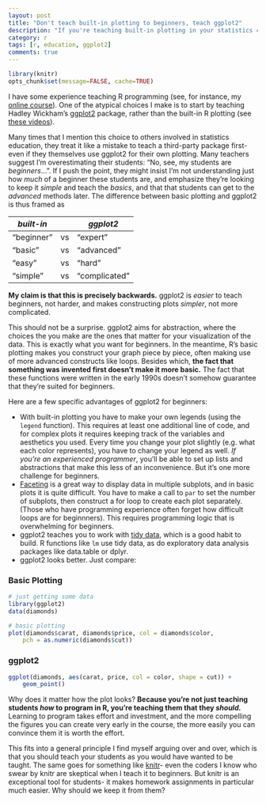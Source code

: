 ```yaml
---
layout: post
title: "Don't teach built-in plotting to beginners, teach ggplot2"
description: "If you're teaching built-in plotting in your statistics class, you're doing it wrong."
category: r
tags: [r, education, ggplot2]
comments: true
---
```



```r
library(knitr)
opts_chunk$set(message=FALSE, cache=TRUE)
```

I have some experience teaching R programming (see, for instance, my [online course](http://dgrtwo.github.io/RData)). One of the atypical choices I make is to start by teaching Hadley Wickham's [ggplot2](http://ggplot2.org/) package, rather than the built-in R plotting (see [these videos](http://dgrtwo.github.io/RData/lesson2)).

Many times that I mention this choice to others involved in statistics education, they treat it like a mistake to teach a third-party package first- even if they themselves use ggplot2 for their own plotting. Many teachers suggest I'm overestimating their students: "No, see, my students are *beginners*...". If I push the point, they might insist I'm not understanding just how *much* of a beginner these students are, and emphasize they're looking to keep it *simple* and teach the *basics*, and that that students can get to the *advanced* methods later. The difference between basic plotting and ggplot2 is thus framed as

| *built-in*    |    | *ggplot2*  |
|------------|----|------------|
| "beginner" | vs | "expert"   |
| "basic"    | vs | "advanced" |
| "easy"     | vs | "hard"     |
| "simple"   | vs | "complicated" |

**My claim is that this is precisely backwards.** ggplot2 is *easier* to teach beginners, not harder, and makes constructing plots *simpler*, not more complicated.

This should not be a surprise. ggplot2 aims for abstraction, where the choices the you make are the ones that matter for your visualization of the data. This is exactly what you want for beginners. In the meantime, R's basic plotting makes you construct your graph piece by piece, often making use of more advanced constructs like loops. Besides which, **the fact that something was invented first doesn't make it more basic.** The fact that these functions were written in the early 1990s doesn't somehow guarantee that they're suited for beginners.

Here are a few specific advantages of ggplot2 for beginners:

* With built-in plotting you have to make your own legends (using the `legend` function). This requires at least one additional line of code, and for complex plots it requires keeping track of the variables and aesthetics you used. Every time you change your plot slightly (e.g. what each color represents), you have to change your legend as well. *If you're an experienced programmer*, you'll be able to set up lists and abstractions that make this less of an inconvenience. But it's one more challenge for beginners.
* [Faceting](http://www.cookbook-r.com/Graphs/Facets_(ggplot2)/) is a great way to display data in multiple subplots, and in basic plots it is quite difficult. You have to make a call to `par` to set the number of subplots, then construct a for loop to create each plot separately. (Those who have programming experience often forget how difficult loops are for beginnners). This requires programming logic that is overwhelming for beginners.
* ggplot2 teaches you to work with [tidy data](http://www.jstatsoft.org/v59/i10), which is a good habit to build. R functions like `lm` use tidy data, as do exploratory data analysis packages like data.table or dplyr.
* ggplot2 looks better. Just compare:

### Basic Plotting

```r
# just getting some data
library(ggplot2)
data(diamonds)

# basic plotting
plot(diamonds$carat, diamonds$price, col = diamonds$color,
    pch = as.numeric(diamonds$cut))
```

### ggplot2

```r
ggplot(diamonds, aes(carat, price, col = color, shape = cut)) +
    geom_point()
```

Why does it matter how the plot looks? **Because you're not just teaching students *how* to program in R, you're teaching them that they *should.*** Learning to program takes effort and investment, and the more compelling the figures you can create very early in the course, the more easily you can convince them it is worth the effort.

This fits into a general principle I find myself arguing over and over, which is that you should teach your students as you would have wanted to be taught. The same goes for something like [knitr](http://yihui.name/knitr/)- even the coders I know who swear by knitr are skeptical when I teach it to beginners. But knitr is an exceptional tool for students- it makes homework assignments in particular much easier. Why should we keep it from them?
